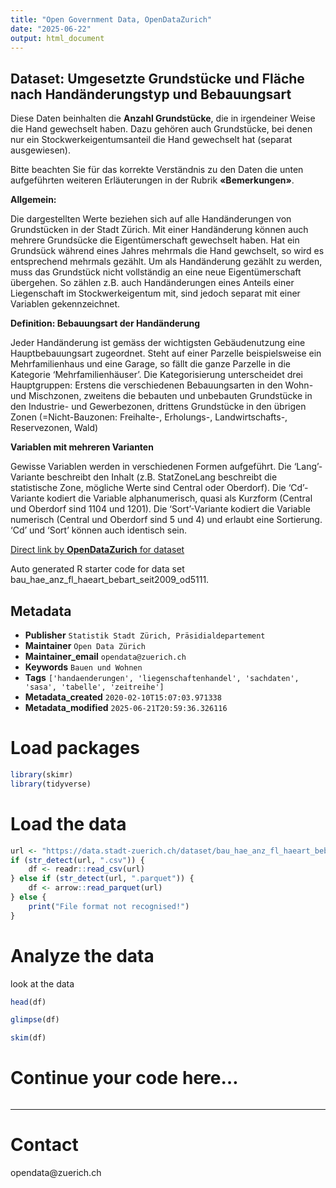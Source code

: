 ```yaml
---
title: "Open Government Data, OpenDataZurich"
date: "2025-06-22"
output: html_document
---
```


## Dataset: Umgesetzte Grundstücke und Fläche nach Handänderungstyp und Bebauungsart


Diese Daten beinhalten die **Anzahl Grundstücke**, die in irgendeiner Weise die Hand gewechselt haben. Dazu gehören auch Grundstücke, bei denen nur ein Stockwerkeigentumsanteil die Hand gewechselt hat (separat ausgewiesen).

Bitte beachten Sie für das korrekte Verständnis zu den Daten die unten aufgeführten weiteren Erläuterungen in der Rubrik **«Bemerkungen»**.




**Allgemein:**

 Die dargestellten Werte beziehen sich auf alle Handänderungen von Grundstücken in der Stadt Zürich. Mit einer Handänderung können auch mehrere Grundsücke die Eigentümerschaft gewechselt haben. Hat ein Grundsück während eines Jahres mehrmals die Hand gewchselt, so wird es entsprechend mehrmals gezählt. Um als Handänderung gezählt zu werden, muss das Grundstück nicht vollständig an eine neue Eigentümerschaft übergehen. So zählen z.B. auch Handänderungen eines Anteils einer Liegenschaft im Stockwerkeigentum mit, sind jedoch separat mit einer Variablen gekennzeichnet.
 

[]()

**Definition: Bebauungsart der Handänderung**

 Jeder Handänderung ist gemäss der wichtigsten Gebäudenutzung eine Hauptbebauungsart zugeordnet. Steht auf einer Parzelle beispielsweise ein Mehrfamilienhaus und eine Garage, so fällt die ganze Parzelle in die Kategorie 'Mehrfamilienhäuser'. Die Kategorisierung unterscheidet drei Hauptgruppen: Erstens die verschiedenen Bebauungsarten in den Wohn- und Mischzonen, zweitens die bebauten und unbebauten Grundstücke in den Industrie- und Gewerbezonen, drittens Grundstücke in den übrigen Zonen (=Nicht-Bauzonen: Freihalte-, Erholungs-, Landwirtschafts-, Reservezonen, Wald)



[]()

**Variablen mit mehreren Varianten**


Gewisse Variablen werden in verschiedenen Formen aufgeführt. Die 'Lang'-Variante beschreibt den Inhalt (z.B. StatZoneLang beschreibt die statistische Zone, mögliche Werte sind Central oder Oberdorf). Die 'Cd'-Variante kodiert die Variable alphanumerisch, quasi als Kurzform (Central und Oberdorf sind 1104 und 1201). Die 'Sort'-Variante kodiert die Variable numerisch (Central und Oberdorf sind 5 und 4) und erlaubt eine Sortierung. 'Cd' und 'Sort' können auch identisch sein.


[]()



[Direct link by **OpenDataZurich** for dataset](https://data.stadt-zuerich.ch/dataset/bau_hae_anz_fl_haeart_bebart_seit2009_od5111)

Auto generated R starter code for data set bau_hae_anz_fl_haeart_bebart_seit2009_od5111.

## Metadata

- **Publisher** `Statistik Stadt Zürich, Präsidialdepartement`
- **Maintainer** `Open Data Zürich`
- **Maintainer_email** `opendata@zuerich.ch`
- **Keywords** `Bauen und Wohnen`
- **Tags** `['handaenderungen', 'liegenschaftenhandel', 'sachdaten', 'sasa', 'tabelle', 'zeitreihe']`
- **Metadata_created** `2020-02-10T15:07:03.971338`
- **Metadata_modified** `2025-06-21T20:59:36.326116`


# Load packages

```r
library(skimr)
library(tidyverse)
```

# Load the data

```r
url <- "https://data.stadt-zuerich.ch/dataset/bau_hae_anz_fl_haeart_bebart_seit2009_od5111/download/BAU511OD5111.csv"
if (str_detect(url, ".csv")) {
    df <- readr::read_csv(url)
} else if (str_detect(url, ".parquet")) {
    df <- arrow::read_parquet(url)
} else {
    print("File format not recognised!")
}
```

# Analyze the data

look at the data
```r
head(df)
```

```r
glimpse(df)
```

```r
skim(df)
```

# Continue your code here...

```r

```

------------------------------------------------------------------------

# Contact

opendata@zuerich.ch
